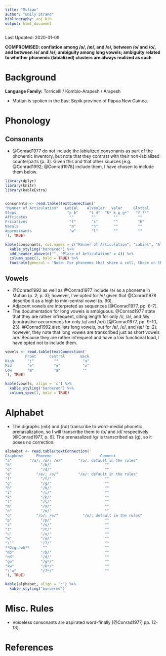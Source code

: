 ```yaml
---
title: "Mufian"
author: "Emily Strand"
bibliography: aoj.bib
output: html_document
---
```


Last Updated: 2020-01-09

**COMPROMISED: conflation among /a/, /æ/, and /ɘ/, between /ɘ/ and /o/, and between /e/ and /ɘ/; ambiguity among long vowels; ambiguity related to whether phonemic (labialized) clusters are always realized as such**

# Background

**Language Family:** Torricelli / Kombio-Arapesh / Arapesh

* Mufian is spoken in the East Sepik province of Papua New Guinea.

# Phonology

## Consonants

* @Conrad1977 do not include the labialized consonants as part of the phonemic inventory, but note that they contrast with their non-labialized counterparts (p. 3). Given this and that other sources [e.g. @Conrad1992; @Conrad1978] include them, I have chosen to include them below.

```r

library(dplyr)
library(knitr)
library(kableExtra)


consonants <- read.table(textConnection('
"Manner of Articulation"   Labial    Alveolar   Velar     Glottal
Stops                       "p b"     "t d"  "kʷ k ɡ ɡʷ"   "ʔ ʔʷ"
Affricates                   ""        ""        ""         ""
Fricatives                   "f"       "s"       ""         "h"
Nasals                       "m"       "n"       ""         ""
Approximants                 "w"       "l"       ""         ""
'), TRUE)

kable(consonants, col.names = c("Manner of Articulation", "Labial", "Alveolar", "Velar", "Glottal"), align = 'c') %>%
  kable_styling("bordered") %>%
  add_header_above(c("", "Place of Articulation" = 4)) %>%
  column_spec(1, bold = TRUE) %>%
  footnote(general = "Note: For phonemes that share a cell, those on the left are voiceless and those on the right are voiced. Phonemes that have the diacritic (ʷ) are labialized.", general_title = "")
```  

## Vowels

* @Conrad1992 as well as @Conrad1977 include /ə/ as a phoneme in Mufian (p. 2; p. 3); however, I've opted for /ɘ/ given that @Conrad1978 describe it as a high to mid-central vowel (p. 90).
* Adjacent vowels are interpreted as sequences [@Conrad1977, pp. 6-7].
* The documentation for long vowels is ambiguous. @Conrad1977 state that they are rather infrequent, citing length for only /i/, /a/, and /æ/ (contrastive occurrences for only /a/ and /æ/) [@Conrad1977, pp. 9-10, 23]. @Conrad1992 also lists long vowels, but for /a/, /e/, and /æ/ (p. 2); however, they note that long vowels are transcribed just as short vowels are. Because they are rather infrequent and have a low functional load, I have opted not to include them.

```r

vowels <- read.table(textConnection('
         Front      Central       Back
High      "i"         ""           "u"
Mid       "e"         "ɘ"          "o"
Low       "æ"         "a"          ""
'), TRUE)

kable(vowels, align = 'c') %>%
  kable_styling("bordered") %>%
  column_spec(1, bold = TRUE)
```

# Alphabet

* The digraphs ⟨mb⟩ and ⟨nd⟩ transcribe to word-medial phonetic prenasalization, so I will transcribe them to /b/ and /d/ respectively [@Conrad1977, p. 6]. The prenasalized /ɡ/ is transcribed as ⟨g⟩, so it poses no correction.

```r

alphabet <- read.table(textConnection('
Grapheme      Phoneme                      Comment
"a"        "/a/; /æ/; /ɘ/"       "/a/: default in the rules"
"b"             "/b/"                        ""
"d"             "/d/"                        ""
"e"           "/e/; /ɘ/"         "/e/: default in the rules"
"f"             "/f/"                        ""
"g"             "/ɡ/"                        ""
"h"             "/h/"                        ""
"i"             "/i/"                        ""
"k"             "/k/"                        ""
"l"             "/l/"                        ""
"m"             "/m/"                        ""
"n"             "/n/"                        ""
"o"           "/o/; /ɘ/"           "/o/: default in the rules"
"p"             "/p/"                        ""
"s"             "/s/"                        ""
"t"             "/t/"                        ""
"u"             "/u/"                        ""
"w"             "/w/"                        ""
"\'"            "/ʔ/"                        ""
**Digraph**      ""                          ""
"mb"            "/b/"                        ""
"nd"            "/d/"                        ""
"gw"            "/ɡʷ/"                       ""
"kw"            "/kʷ/"                       ""
"\'w"           "/ʔʷ/"                       ""
'), TRUE)

kable(alphabet, align = 'c') %>%
  kable_styling("bordered")
```

# Misc. Rules

* Voiceless consonants are aspirated word-finally [@Conrad1977, pp. 12-13].

# References
